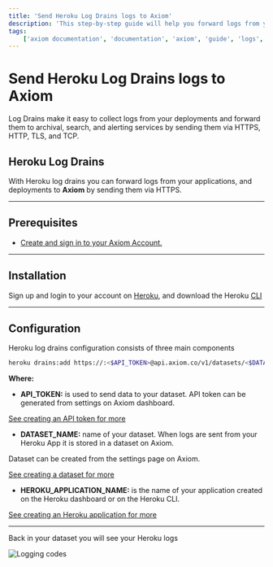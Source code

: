 ```yaml
---
title: 'Send Heroku Log Drains logs to Axiom'
description: 'This step-by-step guide will help you forward logs from your applications, and deployments to Axiom by sending them via HTTPS.'
tags:
    ['axiom documentation', 'documentation', 'axiom', 'guide', 'logs', 'heroku', 'heroku log drains', 'heroku cli']
---
```


# Send Heroku Log Drains logs to Axiom

Log Drains make it easy to collect logs from your deployments and forward them to archival, search, and alerting services by sending them via HTTPS, HTTP, TLS, and TCP.

## Heroku Log Drains

With Heroku log drains you can forward logs from your applications, and deployments to **Axiom** by sending them via HTTPS.

---

## Prerequisites

- [Create and sign in to your Axiom Account.](https://app.axiom.co/login?return_to=%2F)

---

## Installation

Sign up and login to your account on [Heroku](https://heroku.com/), and download the Heroku [CLI](https://devcenter.heroku.com/articles/heroku-cli#download-and-install)

---

## Configuration

Heroku log drains configuration consists of three main components

```bash
heroku drains:add https://:<$API_TOKEN>@api.axiom.co/v1/datasets/<$DATASET_NAME>/ingest -a <$HEROKU_APPLICATION_NAME>
```

**Where:**

- **API_TOKEN:** is used to send data to your dataset. API token can be generated from settings on Axiom dashboard.

[See creating an API token for more](/docs/usage/settings#token)

- **DATASET_NAME:** name of your dataset. When logs are sent from your Heroku App it is stored in a dataset on Axiom.

Dataset can be created from the settings page on Axiom.

[See creating a dataset for more](/docs/usage/settings#dataset)

- **HEROKU_APPLICATION_NAME:** is the name of your application created on the Heroku dashboard or on the Heroku CLI.

[See creating an Heroku application for more](https://devcenter.heroku.com/articles/creating-apps)

---

Back in your dataset you will see your Heroku logs

![Logging codes](/doc-assets/shots/heroku-1.png 'Logging codes')
